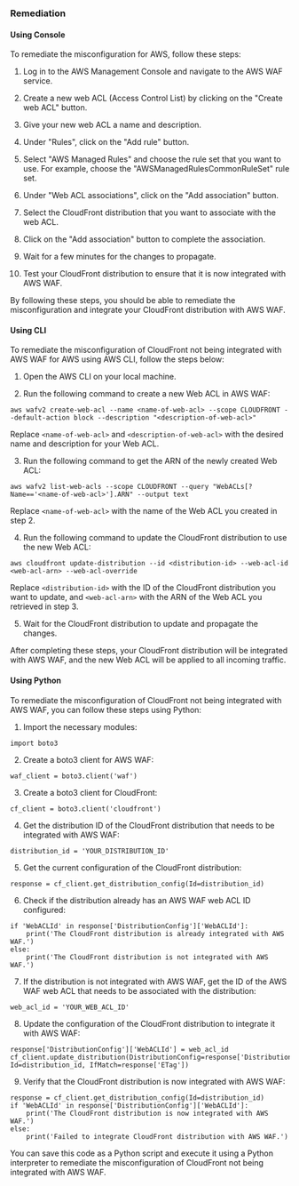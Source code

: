 ### Remediation

#### Using Console

To remediate the misconfiguration for AWS, follow these steps:

1. Log in to the AWS Management Console and navigate to the AWS WAF service.

2. Create a new web ACL (Access Control List) by clicking on the "Create web ACL" button.

3. Give your new web ACL a name and description.

4. Under "Rules", click on the "Add rule" button.

5. Select "AWS Managed Rules" and choose the rule set that you want to use. For example, choose the "AWSManagedRulesCommonRuleSet" rule set.

6. Under "Web ACL associations", click on the "Add association" button.

7. Select the CloudFront distribution that you want to associate with the web ACL.

8. Click on the "Add association" button to complete the association.

9. Wait for a few minutes for the changes to propagate.

10. Test your CloudFront distribution to ensure that it is now integrated with AWS WAF.

By following these steps, you should be able to remediate the misconfiguration and integrate your CloudFront distribution with AWS WAF.

#### Using CLI

To remediate the misconfiguration of CloudFront not being integrated with AWS WAF for AWS using AWS CLI, follow the steps below:

1. Open the AWS CLI on your local machine.

2. Run the following command to create a new Web ACL in AWS WAF:

```
aws wafv2 create-web-acl --name <name-of-web-acl> --scope CLOUDFRONT --default-action block --description "<description-of-web-acl>"
```

Replace `<name-of-web-acl>` and `<description-of-web-acl>` with the desired name and description for your Web ACL.

3. Run the following command to get the ARN of the newly created Web ACL:

```
aws wafv2 list-web-acls --scope CLOUDFRONT --query "WebACLs[?Name=='<name-of-web-acl>'].ARN" --output text
```

Replace `<name-of-web-acl>` with the name of the Web ACL you created in step 2.

4. Run the following command to update the CloudFront distribution to use the new Web ACL:

```
aws cloudfront update-distribution --id <distribution-id> --web-acl-id <web-acl-arn> --web-acl-override
```

Replace `<distribution-id>` with the ID of the CloudFront distribution you want to update, and `<web-acl-arn>` with the ARN of the Web ACL you retrieved in step 3.

5. Wait for the CloudFront distribution to update and propagate the changes.

After completing these steps, your CloudFront distribution will be integrated with AWS WAF, and the new Web ACL will be applied to all incoming traffic.

#### Using Python

To remediate the misconfiguration of CloudFront not being integrated with AWS WAF, you can follow these steps using Python:

1. Import the necessary modules:

```
import boto3
```

2. Create a boto3 client for AWS WAF:

```
waf_client = boto3.client('waf')
```

3. Create a boto3 client for CloudFront:

```
cf_client = boto3.client('cloudfront')
```

4. Get the distribution ID of the CloudFront distribution that needs to be integrated with AWS WAF:

```
distribution_id = 'YOUR_DISTRIBUTION_ID'
```

5. Get the current configuration of the CloudFront distribution:

```
response = cf_client.get_distribution_config(Id=distribution_id)
```

6. Check if the distribution already has an AWS WAF web ACL ID configured:

```
if 'WebACLId' in response['DistributionConfig']['WebACLId']:
    print('The CloudFront distribution is already integrated with AWS WAF.')
else:
    print('The CloudFront distribution is not integrated with AWS WAF.')
```

7. If the distribution is not integrated with AWS WAF, get the ID of the AWS WAF web ACL that needs to be associated with the distribution:

```
web_acl_id = 'YOUR_WEB_ACL_ID'
```

8. Update the configuration of the CloudFront distribution to integrate it with AWS WAF:

```
response['DistributionConfig']['WebACLId'] = web_acl_id
cf_client.update_distribution(DistributionConfig=response['DistributionConfig'], Id=distribution_id, IfMatch=response['ETag'])
```

9. Verify that the CloudFront distribution is now integrated with AWS WAF:

```
response = cf_client.get_distribution_config(Id=distribution_id)
if 'WebACLId' in response['DistributionConfig']['WebACLId']:
    print('The CloudFront distribution is now integrated with AWS WAF.')
else:
    print('Failed to integrate CloudFront distribution with AWS WAF.')
```

You can save this code as a Python script and execute it using a Python interpreter to remediate the misconfiguration of CloudFront not being integrated with AWS WAF.


